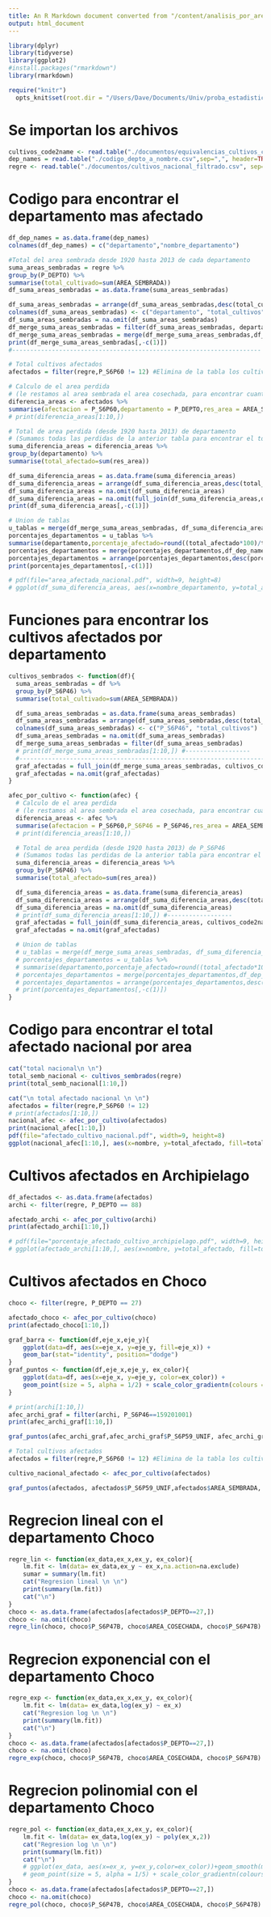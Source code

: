 ```yaml
---
title: An R Markdown document converted from "/content/analisis_por_areas.ipynb"
output: html_document
---
```


```r
library(dplyr)
library(tidyverse)
library(ggplot2)
#install.packages("rmarkdown")
library(rmarkdown)

```



```r
require("knitr")
  opts_knit$set(root.dir = "/Users/Dave/Documents/Univ/proba_estadistica/Proyecto_Agro_Proba")
```

# Se importan los archivos

```r
cultivos_code2name <- read.table("./documentos/equivalencias_cultivos_code.csv", sep=",", header=TRUE)
dep_names = read.table("./codigo_depto_a_nombre.csv",sep=",", header=TRUE)
regre <- read.table("./documentos/cultivos_nacional_filtrado.csv", sep=",", header=TRUE)
```

# Codigo para encontrar el departamento mas afectado

```r
df_dep_names = as.data.frame(dep_names)
colnames(df_dep_names) = c("departamento","nombre_departamento")

#Total del area sembrada desde 1920 hasta 2013 de cada departamento
suma_areas_sembradas = regre %>%
group_by(P_DEPTO) %>%
summarise(total_cultivado=sum(AREA_SEMBRADA))
df_suma_areas_sembradas = as.data.frame(suma_areas_sembradas)

df_suma_areas_sembradas = arrange(df_suma_areas_sembradas,desc(total_cultivado))
colnames(df_suma_areas_sembradas) <- c("departamento", "total_cultivos")
df_suma_areas_sembradas = na.omit(df_suma_areas_sembradas)
df_merge_suma_areas_sembradas = filter(df_suma_areas_sembradas, departamento != 63)
df_merge_suma_areas_sembradas = merge(df_merge_suma_areas_sembradas,df_dep_names,by="departamento")
print(df_merge_suma_areas_sembradas[,-c(1)])
#---------------------------------------------------------------------

# Total cultivos afectados
afectados = filter(regre,P_S6P60 != 12) #Elimina de la tabla los cultivos que no fueron afectados

# Calculo de el area perdida 
# (le restamos al area sembrada el area cosechada, para encontrar cuanto se perdio en cada reporte)
diferencia_areas <- afectados %>%
summarise(afectacion = P_S6P60,departamento = P_DEPTO,res_area = AREA_SEMBRADA-AREA_COSECHADA)
# print(diferencia_areas[1:10,])

# Total de area perdida (desde 1920 hasta 2013) de departamento 
# (Sumamos todas las perdidas de la anterior tabla para encontrar el total de area perdida)
suma_diferencia_areas = diferencia_areas %>%
group_by(departamento) %>%
summarise(total_afectado=sum(res_area))

df_suma_diferencia_areas = as.data.frame(suma_diferencia_areas)
df_suma_diferencia_areas = arrange(df_suma_diferencia_areas,desc(total_afectado))
df_suma_diferencia_areas = na.omit(df_suma_diferencia_areas)
df_suma_diferencia_areas = na.omit(full_join(df_suma_diferencia_areas,df_dep_names,by="departamento"))
print(df_suma_diferencia_areas[,-c(1)])

# Union de tablas
u_tablas = merge(df_merge_suma_areas_sembradas, df_suma_diferencia_areas, by = "departamento")
porcentajes_departamentos = u_tablas %>%
summarise(departamento,porcentaje_afectado=round((total_afectado*100)/total_cultivos, digits=5))
porcentajes_departamentos = merge(porcentajes_departamentos,df_dep_names[-c(19),],by="departamento")
porcentajes_departamentos = arrange(porcentajes_departamentos,desc(porcentaje_afectado))
print(porcentajes_departamentos[,-c(1)])

# pdf(file="area_afectada_nacional.pdf", width=9, height=8)
# ggplot(df_suma_diferencia_areas, aes(x=nombre_departamento, y=total_afectado, fill=total_afectado))+geom_bar(stat="identity")+ coord_flip()+labs(colors="Area afectada\n",x = "Departamento", y = "Area afectada", title = "Area de los cultivos de los departamentos afectados")
```

# Funciones para encontrar los cultivos afectados por departamento

```r
cultivos_sembrados <- function(df){
  suma_areas_sembradas = df %>%
  group_by(P_S6P46) %>%
  summarise(total_cultivado=sum(AREA_SEMBRADA))

  df_suma_areas_sembradas = as.data.frame(suma_areas_sembradas)
  df_suma_areas_sembradas = arrange(df_suma_areas_sembradas,desc(total_cultivado))
  colnames(df_suma_areas_sembradas) <- c("P_S6P46", "total_cultivos")
  df_suma_areas_sembradas = na.omit(df_suma_areas_sembradas)
  df_merge_suma_areas_sembradas = filter(df_suma_areas_sembradas)
  # print(df_merge_suma_areas_sembradas[1:10,]) #------------------
  #---------------------------------------------------------------------
  graf_afectadas = full_join(df_merge_suma_areas_sembradas, cultivos_code2name, by="P_S6P46")
  graf_afectadas = na.omit(graf_afectadas)
}

afec_por_cultivo <- function(afec) {
  # Calculo de el area perdida
  # (le restamos al area sembrada el area cosechada, para encontrar cuanto se perdio en cada reporte)
  diferencia_areas <- afec %>%
  summarise(afectacion = P_S6P60,P_S6P46 = P_S6P46,res_area = AREA_SEMBRADA-AREA_COSECHADA)
  # print(diferencia_areas[1:10,])

  # Total de area perdida (desde 1920 hasta 2013) de P_S6P46
  # (Sumamos todas las perdidas de la anterior tabla para encontrar el total de area perdida)
  suma_diferencia_areas = diferencia_areas %>%
  group_by(P_S6P46) %>%
  summarise(total_afectado=sum(res_area))

  df_suma_diferencia_areas = as.data.frame(suma_diferencia_areas)
  df_suma_diferencia_areas = arrange(df_suma_diferencia_areas,desc(total_afectado))
  df_suma_diferencia_areas = na.omit(df_suma_diferencia_areas)
  # print(df_suma_diferencia_areas[1:10,]) #------------------
  graf_afectadas = full_join(df_suma_diferencia_areas, cultivos_code2name, by="P_S6P46")
  graf_afectadas = na.omit(graf_afectadas)

  # Union de tablas
  # u_tablas = merge(df_merge_suma_areas_sembradas, df_suma_diferencia_areas, by = "departamento")
  # porcentajes_departamentos = u_tablas %>%
  # summarise(departamento,porcentaje_afectado=round((total_afectado*100)/total_cultivos, digits=5))
  # porcentajes_departamentos = merge(porcentajes_departamentos,df_dep_names[-c(19),],by="departamento")
  # porcentajes_departamentos = arrange(porcentajes_departamentos,desc(porcentaje_afectado))
  # print(porcentajes_departamentos[,-c(1)])
}
```

# Codigo para encontrar el total afectado nacional por area

```r
cat("total nacional\n \n")
total_semb_nacional <- cultivos_sembrados(regre)
print(total_semb_nacional[1:10,])

cat("\n total afectado nacional \n \n")
afectados = filter(regre,P_S6P60 != 12)
# print(afectados[1:10,])
nacional_afec <- afec_por_cultivo(afectados)
print(nacional_afec[1:10,])
pdf(file="afectado_cultivo_nacional.pdf", width=9, height=8)
ggplot(nacional_afec[1:10,], aes(x=nombre, y=total_afectado, fill=total_afectado))+geom_bar(stat="identity")+ coord_flip()+labs(colors="Area afectada\n",x = "Cultivo", y = "Area afectada", title = "Top 10 cultivos mas afectados por area nacional")
```

# Cultivos afectados en Archipielago

```r
df_afectados <- as.data.frame(afectados)
archi <- filter(regre, P_DEPTO == 88)

afectado_archi <- afec_por_cultivo(archi)
print(afectado_archi[1:10,])

# pdf(file="porcentaje_afectado_cultivo_archipielago.pdf", width=9, height=8)
# ggplot(afectado_archi[1:10,], aes(x=nombre, y=total_afectado, fill=total_afectado))+geom_bar(stat="identity")+ coord_flip()+labs(colors="Porcentaje afectado\n",x = "Cultivo", y = "Porcentaje afectado", title = "Top 10 cultivos mas afectados por area Archipielago")
```



# Cultivos afectados en Choco

```r
choco <- filter(regre, P_DEPTO == 27)

afectado_choco <- afec_por_cultivo(choco)
print(afectado_choco[1:10,])
```

```r
graf_barra <- function(df,eje_x,eje_y){
    ggplot(data=df, aes(x=eje_x, y=eje_y, fill=eje_x)) + 
    geom_bar(stat="identity", position="dodge")
}
graf_puntos <- function(df,eje_x,eje_y, ex_color){
    ggplot(data=df, aes(x=eje_x, y=eje_y, color=ex_color)) + 
    geom_point(size = 5, alpha = 1/2) + scale_color_gradientn(colours = rainbow(12))
}
```

```r
# print(archi[1:10,])
afec_archi_graf = filter(archi, P_S6P46==159201001)
print(afec_archi_graf[1:10,])

graf_puntos(afec_archi_graf,afec_archi_graf$P_S6P59_UNIF, afec_archi_graf$AREA_COSECHADA, afec_archi_graf$P_S6P60)+labs(x="x", y="y", color="afec\n", title="Regre")
```

```r
# Total cultivos afectados
afectados = filter(regre,P_S6P60 != 12) #Elimina de la tabla los cultivos que no fueron afectados

cultivo_nacional_afectado <- afec_por_cultivo(afectados)
```

```r
graf_puntos(afectados, afectados$P_S6P59_UNIF,afectados$AREA_SEMBRADA, afectados$P_S6P60)+labs(x="x", y="y", color="afec\n", title="Regre")
```

# Regrecion lineal con el departamento Choco

```r
regre_lin <- function(ex_data,ex_x,ex_y, ex_color){
    lm.fit <- lm(data= ex_data,ex_y ~ ex_x,na.action=na.exclude)
    sumar = summary(lm.fit)
    cat("Regresion lineal \n \n")
    print(summary(lm.fit))
    cat("\n")
}
choco <- as.data.frame(afectados[afectados$P_DEPTO==27,])
choco <- na.omit(choco)
regre_lin(choco, choco$P_S6P47B, choco$AREA_COSECHADA, choco$P_S6P47B)
```

# Regrecion exponencial con el departamento Choco

```r
regre_exp <- function(ex_data,ex_x,ex_y, ex_color){
    lm.fit <- lm(data= ex_data,log(ex_y) ~ ex_x)
    cat("Regresion log \n \n")
    print(summary(lm.fit))
    cat("\n")
}
choco <- as.data.frame(afectados[afectados$P_DEPTO==27,])
choco <- na.omit(choco)
regre_exp(choco, choco$P_S6P47B, choco$AREA_COSECHADA, choco$P_S6P47B)
```

# Regrecion polinomial con el departamento Choco

```r
regre_pol <- function(ex_data,ex_x,ex_y, ex_color){
    lm.fit <- lm(data= ex_data,log(ex_y) ~ poly(ex_x,2))
    cat("Regresion log \n \n")
    print(summary(lm.fit))
    cat("\n")
    # ggplot(ex_data, aes(x=ex_x, y=ex_y,color=ex_color))+geom_smooth(method="exp", colour = "red")+ 
    # geom_point(size = 5, alpha = 1/5) + scale_color_gradientn(colours = rainbow(6))
}
choco <- as.data.frame(afectados[afectados$P_DEPTO==27,])
choco <- na.omit(choco)
regre_pol(choco, choco$P_S6P47B, choco$AREA_COSECHADA, choco$P_S6P47B)
```



<!--
# Convertir Jupyter a Rmarkdown
# library(rmarkdown)
ipynb_file = rmarkdown:::convert_ipynb("/content/proyecto_proba.ipynb")
st_nb_rmd = xfun::file_string(ipynb_file)
fileConn <- file("/content/proyecto_proba.rmd")
writeLines(st_nb_rmd, fileConn)
close(fileConn)
-->
